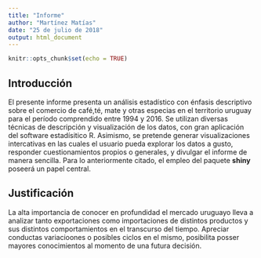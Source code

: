 ---
title: "Informe"
author: "Martínez Matías"
date: "25 de julio de 2018"
output: html_document
---

```{r setup, include=FALSE}
knitr::opts_chunk$set(echo = TRUE)
```


## Introducción 
 
El presente informe presenta un análisis estadístico con énfasis descriptivo sobre el comercio de café,té, mate y otras especias en el territorio uruguay para el período comprendido entre 1994 y 2016.
Se utilizan diversas técnicas de descripción y visualización de los datos, con gran aplicación del software estadísitico R.
Asimismo, se pretende generar visualizaciones intercativas en las cuales el usuario pueda explorar los datos a gusto, responder cuestionamientos propios o generales, y divulgar el informe de manera sencilla. Para lo anteriormente citado, el empleo del paquete **shiny** poseerá un papel central.


## Justificación

La alta importancia de conocer en profundidad el mercado uruguayo lleva a analizar tanto exportaciones como importaciones de distintos productos y sus distintos comportamientos en el transcurso del tiempo. Apreciar conductas variacioones o posibles ciclos en el mismo, posibilita posser mayores conocimientos al momento de una futura decisión. 
